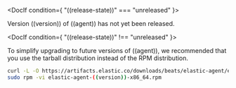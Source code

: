 

<DocIf condition={ "((release-state))" === "unreleased" }>

Version ((version)) of ((agent)) has not yet been released.

</DocIf>

<DocIf condition={ "((release-state))" !== "unreleased" }>

<DocCallOut title="Important" color="warning">
To simplify upgrading to future versions of ((agent)), we recommended
that you use the tarball distribution instead of the RPM distribution.
</DocCallOut>

```sh
curl -L -O https://artifacts.elastic.co/downloads/beats/elastic-agent/elastic-agent-((version))-x86_64.rpm
sudo rpm -vi elastic-agent-((version))-x86_64.rpm
```
</DocIf>